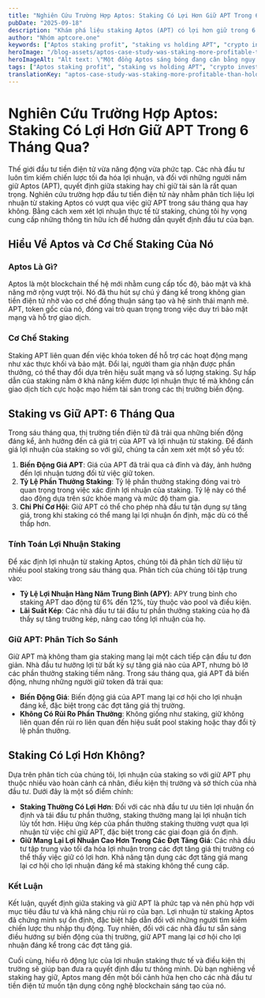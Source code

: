 ```yaml
---
title: "Nghiên Cứu Trường Hợp Aptos: Staking Có Lợi Hơn Giữ APT Trong 6 Tháng Qua?"
pubDate: "2025-09-18"
description: "Khám phá liệu staking Aptos (APT) có lợi hơn giữ trong 6 tháng qua. Phân tích xu hướng, phần thưởng và đưa ra lựa chọn đầu tư tiền điện tử thông minh!"
author: "Nhóm aptcore.one"
keywords: ["Aptos staking profit", "staking vs holding APT", "crypto investment case study", "real staking returns"]
heroImage: "/blog-assets/aptos-case-study-was-staking-more-profitable-than-holding-apt-in-the-last-6-months.jpg"
heroImageAlt: "Alt text: \"Một đồng Aptos sáng bóng đang cân bằng nguy hiểm trên một cái cân nghiêng đại diện cho lợi nhuận dao động, với một bên tăng và bên kia giảm, tượng trưng cho sự biến động của thị trường.\""
tags: ["Aptos staking profit", "staking vs holding APT", "crypto investment case study", "real staking returns"]
translationKey: "aptos-case-study-was-staking-more-profitable-than-holding-apt-in-the-last-6-months"
---
```


# Nghiên Cứu Trường Hợp Aptos: Staking Có Lợi Hơn Giữ APT Trong 6 Tháng Qua?

Thế giới đầu tư tiền điện tử vừa năng động vừa phức tạp. Các nhà đầu tư luôn tìm kiếm chiến lược tối đa hóa lợi nhuận, và đối với những người nắm giữ Aptos (APT), quyết định giữa staking hay chỉ giữ tài sản là rất quan trọng. Nghiên cứu trường hợp đầu tư tiền điện tử này nhằm phân tích liệu lợi nhuận từ staking Aptos có vượt qua việc giữ APT trong sáu tháng qua hay không. Bằng cách xem xét lợi nhuận thực tế từ staking, chúng tôi hy vọng cung cấp những thông tin hữu ích để hướng dẫn quyết định đầu tư của bạn.

## Hiểu Về Aptos và Cơ Chế Staking Của Nó

### Aptos Là Gì?

Aptos là một blockchain thế hệ mới nhằm cung cấp tốc độ, bảo mật và khả năng mở rộng vượt trội. Nó đã thu hút sự chú ý đáng kể trong không gian tiền điện tử nhờ vào cơ chế đồng thuận sáng tạo và hệ sinh thái mạnh mẽ. APT, token gốc của nó, đóng vai trò quan trọng trong việc duy trì bảo mật mạng và hỗ trợ giao dịch.

### Cơ Chế Staking

Staking APT liên quan đến việc khóa token để hỗ trợ các hoạt động mạng như xác thực khối và bảo mật. Đổi lại, người tham gia nhận được phần thưởng, có thể thay đổi dựa trên hiệu suất mạng và số lượng staking. Sự hấp dẫn của staking nằm ở khả năng kiếm được lợi nhuận thực tế mà không cần giao dịch tích cực hoặc mạo hiểm tài sản trong các thị trường biến động.

## Staking vs Giữ APT: 6 Tháng Qua

Trong sáu tháng qua, thị trường tiền điện tử đã trải qua những biến động đáng kể, ảnh hưởng đến cả giá trị của APT và lợi nhuận từ staking. Để đánh giá lợi nhuận của staking so với giữ, chúng ta cần xem xét một số yếu tố:

1. **Biến Động Giá APT**: Giá của APT đã trải qua cả đỉnh và đáy, ảnh hưởng đến lợi nhuận tương đối từ việc giữ token.
2. **Tỷ Lệ Phần Thưởng Staking**: Tỷ lệ phần thưởng staking đóng vai trò quan trọng trong việc xác định lợi nhuận của staking. Tỷ lệ này có thể dao động dựa trên sức khỏe mạng và mức độ tham gia.
3. **Chi Phí Cơ Hội**: Giữ APT có thể cho phép nhà đầu tư tận dụng sự tăng giá, trong khi staking có thể mang lại lợi nhuận ổn định, mặc dù có thể thấp hơn.

### Tính Toán Lợi Nhuận Staking

Để xác định lợi nhuận từ staking Aptos, chúng tôi đã phân tích dữ liệu từ nhiều pool staking trong sáu tháng qua. Phân tích của chúng tôi tập trung vào:

- **Tỷ Lệ Lợi Nhuận Hàng Năm Trung Bình (APY)**: APY trung bình cho staking APT dao động từ 6% đến 12%, tùy thuộc vào pool và điều kiện.
- **Lãi Suất Kép**: Các nhà đầu tư tái đầu tư phần thưởng staking của họ đã thấy sự tăng trưởng kép, nâng cao tổng lợi nhuận của họ.

### Giữ APT: Phân Tích So Sánh

Giữ APT mà không tham gia staking mang lại một cách tiếp cận đầu tư đơn giản. Nhà đầu tư hưởng lợi từ bất kỳ sự tăng giá nào của APT, nhưng bỏ lỡ các phần thưởng staking tiềm năng. Trong sáu tháng qua, giá APT đã biến động, nhưng những người giữ token đã trải qua:

- **Biến Động Giá**: Biến động giá của APT mang lại cơ hội cho lợi nhuận đáng kể, đặc biệt trong các đợt tăng giá thị trường.
- **Không Có Rủi Ro Phần Thưởng**: Không giống như staking, giữ không liên quan đến rủi ro liên quan đến hiệu suất pool staking hoặc thay đổi tỷ lệ phần thưởng.

## Staking Có Lợi Hơn Không?

Dựa trên phân tích của chúng tôi, lợi nhuận của staking so với giữ APT phụ thuộc nhiều vào hoàn cảnh cá nhân, điều kiện thị trường và sở thích của nhà đầu tư. Dưới đây là một số điểm chính:

- **Staking Thường Có Lợi Hơn**: Đối với các nhà đầu tư ưu tiên lợi nhuận ổn định và tái đầu tư phần thưởng, staking thường mang lại lợi nhuận tích lũy tốt hơn. Hiệu ứng kép của phần thưởng staking thường vượt qua lợi nhuận từ việc chỉ giữ APT, đặc biệt trong các giai đoạn giá ổn định.
- **Giữ Mang Lại Lợi Nhuận Cao Hơn Trong Các Đợt Tăng Giá**: Các nhà đầu tư tập trung vào tối đa hóa lợi nhuận trong các đợt tăng giá thị trường có thể thấy việc giữ có lợi hơn. Khả năng tận dụng các đợt tăng giá mang lại cơ hội cho lợi nhuận đáng kể mà staking không thể cung cấp.

### Kết Luận

Kết luận, quyết định giữa staking và giữ APT là phức tạp và nên phù hợp với mục tiêu đầu tư và khả năng chịu rủi ro của bạn. Lợi nhuận từ staking Aptos đã chứng minh sự ổn định, đặc biệt hấp dẫn đối với những người tìm kiếm chiến lược thu nhập thụ động. Tuy nhiên, đối với các nhà đầu tư sẵn sàng điều hướng sự biến động của thị trường, giữ APT mang lại cơ hội cho lợi nhuận đáng kể trong các đợt tăng giá.

Cuối cùng, hiểu rõ động lực của lợi nhuận staking thực tế và điều kiện thị trường sẽ giúp bạn đưa ra quyết định đầu tư thông minh. Dù bạn nghiêng về staking hay giữ, Aptos mang đến một bối cảnh hứa hẹn cho các nhà đầu tư tiền điện tử muốn tận dụng công nghệ blockchain sáng tạo của nó.